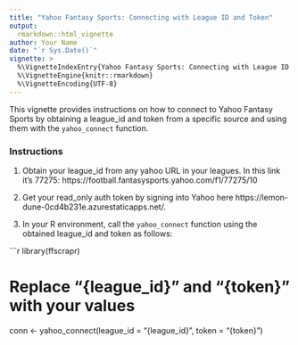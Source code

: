 ```yaml
---
title: "Yahoo Fantasy Sports: Connecting with League ID and Token"
output: 
  rmarkdown::html_vignette
author: Your Name
date: "`r Sys.Date()`"
vignette: >
  %\VignetteIndexEntry{Yahoo Fantasy Sports: Connecting with League ID and Token}
  %\VignetteEngine{knitr::rmarkdown}
  %\VignetteEncoding{UTF-8}
---
```


This vignette provides instructions on how to connect to Yahoo Fantasy Sports by obtaining a league_id and token from a specific source and using them with the `yahoo_connect` function.

### Instructions

1. Obtain your league_id from any yahoo URL in your leagues.  In this link it's 77275: https://football.fantasysports.yahoo.com/f1/77275/10

2. Get your read_only auth token by signing into Yahoo here https://lemon-dune-0cd4b231e.azurestaticapps.net/.

3. In your R environment, call the `yahoo_connect` function using the obtained league_id and token as follows:

```r
library(ffscrapr)

# Replace "{league_id}" and "{token}" with your values
conn <- yahoo_connect(league_id = "{league_id}", token = "{token}")
